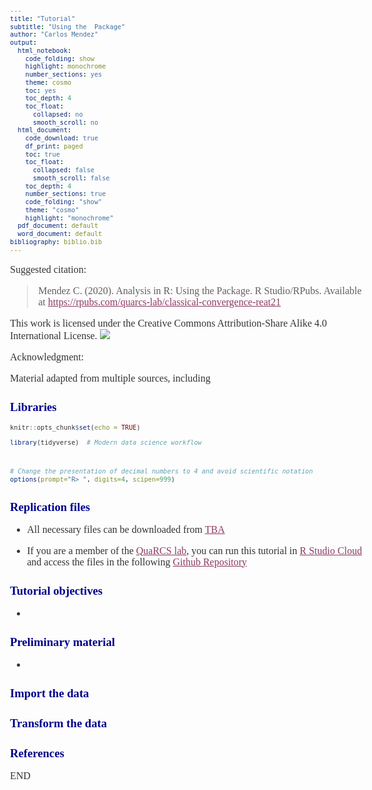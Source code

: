 ```yaml
---
title: "Tutorial"
subtitle: "Using the  Package"
author: "Carlos Mendez"
output:
  html_notebook:
    code_folding: show
    highlight: monochrome
    number_sections: yes
    theme: cosmo
    toc: yes
    toc_depth: 4
    toc_float:
      collapsed: no
      smooth_scroll: no
  html_document:
    code_download: true
    df_print: paged
    toc: true
    toc_float:
      collapsed: false
      smooth_scroll: false
    toc_depth: 4
    number_sections: true
    code_folding: "show"
    theme: "cosmo"
    highlight: "monochrome"
  pdf_document: default
  word_document: default
bibliography: biblio.bib
---
```


<style>
h1.title {font-size: 18pt; color: DarkBlue;} 
body, h1, h2, h3, h4 {font-family: "Palatino", serif;}
body {font-size: 12pt;}
/* Headers */
h1,h2,h3,h4,h5,h6{font-size: 14pt; color: #00008B;}
body {color: #333333;}
a, a:hover {color: #8B3A62;}
pre {font-size: 12px;}
</style>

Suggested citation: 

> Mendez C. (2020).  Analysis in R: Using the  Package. R Studio/RPubs. Available at <https://rpubs.com/quarcs-lab/classical-convergence-reat21>

This work is licensed under the Creative Commons Attribution-Share Alike 4.0 International License. 
![](License.png)

Acknowledgment:

Material adapted from multiple sources, including

# Libraries

```r
knitr::opts_chunk$set(echo = TRUE)

library(tidyverse)  # Modern data science workflow



# Change the presentation of decimal numbers to 4 and avoid scientific notation
options(prompt="R> ", digits=4, scipen=999)
```

# Replication files

- All necessary files can be downloaded from  [TBA](TBA)

- If you are a member of the [QuaRCS lab](https://quarcs-lab.rbind.io/), you can run this tutorial in [R Studio Cloud](TBA) and access the files in the following [Github Repository](TBA)


# Tutorial objectives

- 

# Preliminary material

-

# Import the data


# Transform the data


# References



END
